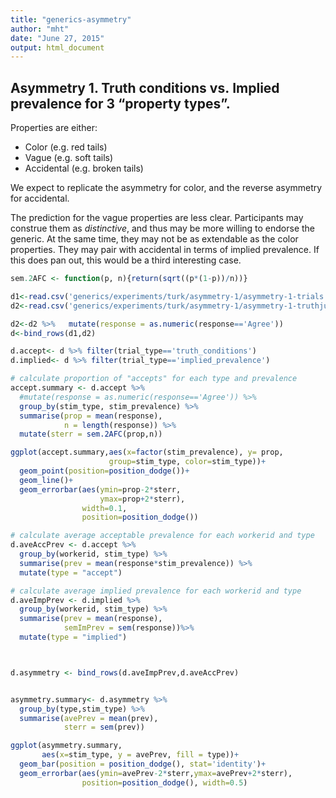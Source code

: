 ```yaml
---
title: "generics-asymmetry"
author: "mht"
date: "June 27, 2015"
output: html_document
---
```


## Asymmetry 1. Truth conditions vs. Implied prevalence for 3 "property types".


Properties are either: 

+ Color (e.g. red tails)
+ Vague (e.g. soft tails)
+ Accidental (e.g. broken tails)

We expect to replicate the asymmetry for color, and the reverse asymmetry for accidental. 

The prediction for the vague properties are less clear. Participants may construe them as *distinctive*, and thus may be more willing to endorse the generic. At the same time, they may not be as extendable as the color properties. They may pair with accidental in terms of implied prevalence. If this does pan out, this would be a third interesting case.

```r
sem.2AFC <- function(p, n){return(sqrt((p*(1-p))/n))}

```

```r
d1<-read.csv('generics/experiments/turk/asymmetry-1/asymmetry-1-trials.csv')
d2<-read.csv('generics/experiments/turk/asymmetry-1/asymmetry-1-truthjudge.csv')

d2<-d2 %>%   mutate(response = as.numeric(response=='Agree'))
d<-bind_rows(d1,d2)

d.accept<- d %>% filter(trial_type=='truth_conditions')
d.implied<- d %>% filter(trial_type=='implied_prevalence')
```

```r
# calculate proportion of "accepts" for each type and prevalence
accept.summary <- d.accept %>%
  #mutate(response = as.numeric(response=='Agree')) %>%
  group_by(stim_type, stim_prevalence) %>%
  summarise(prop = mean(response),
            n = length(response)) %>%
  mutate(sterr = sem.2AFC(prop,n))

ggplot(accept.summary,aes(x=factor(stim_prevalence), y= prop, 
                      group=stim_type, color=stim_type))+
  geom_point(position=position_dodge())+
  geom_line()+
  geom_errorbar(aes(ymin=prop-2*sterr,
                    ymax=prop+2*sterr),
                width=0.1,
                position=position_dodge())

# calculate average acceptable prevalence for each workerid and type
d.aveAccPrev <- d.accept %>%
  group_by(workerid, stim_type) %>%
  summarise(prev = mean(response*stim_prevalence)) %>%
  mutate(type = "accept")
```

```r
# calculate average implied prevalence for each workerid and type
d.aveImpPrev <- d.implied %>%
  group_by(workerid, stim_type) %>%
  summarise(prev = mean(response),
            semImPrev = sem(response))%>%
  mutate(type = "implied")



d.asymmetry <- bind_rows(d.aveImpPrev,d.aveAccPrev)


asymmetry.summary<- d.asymmetry %>%
  group_by(type,stim_type) %>%
  summarise(avePrev = mean(prev),
            sterr = sem(prev))

ggplot(asymmetry.summary,
       aes(x=stim_type, y = avePrev, fill = type))+
  geom_bar(position = position_dodge(), stat='identity')+
  geom_errorbar(aes(ymin=avePrev-2*sterr,ymax=avePrev+2*sterr),
                position=position_dodge(), width=0.5)

```

